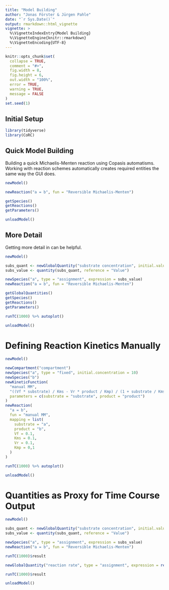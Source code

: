 ```yaml
---
title: "Model Building"
author: "Jonas Förster & Jürgen Pahle"
date: "`r Sys.Date()`"
output: rmarkdown::html_vignette
vignette: >
  %\VignetteIndexEntry{Model Building}
  %\VignetteEngine{knitr::rmarkdown}
  %\VignetteEncoding{UTF-8}
---
```


```r
knitr::opts_chunk$set(
  collapse = TRUE,
  comment = "#>",
  fig.width = 8,
  fig.height = 6,
  out.width = "100%",
  error = TRUE,
  warning = TRUE,
  message = FALSE
)
set.seed(1)
```

## Initial Setup

```r
library(tidyverse)
library(CoRC)
```

## Quick Model Building

Building a quick Michaelis-Menten reaction using Copasis automatisms.
Working with reaction schemes automatically creates required entities the same way the GUI does.

```r
newModel()

newReaction("a = b", fun = "Reversible Michaelis-Menten")

getSpecies()
getReactions()
getParameters()

unloadModel()
```

## More Detail

Getting more detail in can be helpful.

```r
newModel()

subs_quant <- newGlobalQuantity("substrate concentration", initial.value = 10)
subs_value <- quantity(subs_quant, reference = "Value")

newSpecies("a", type = "assignment", expression = subs_value)
newReaction("a = b", fun = "Reversible Michaelis-Menten")

getGlobalQuantities()
getSpecies()
getReactions()
getParameters()

runTC(1000) %>% autoplot()

unloadModel()
```

# Defining Reaction Kinetics Manually

```r
newModel()

newCompartment("compartment")
newSpecies("a", type = "fixed", initial.concentration = 10)
newSpecies("b")
newKineticFunction(
  "manual MM",
  "((Vf * substrate) / Kms - Vr * product / Kmp) / (1 + substrate / Kms + product / Kms)",
  parameters = c(substrate = "substrate", product = "product")
)
newReaction(
  "a = b",
  fun = "manual MM",
  mapping = list(
    substrate = "a",
    product = "b",
    Vf = 0.1,
    Kms = 0.1,
    Vr = 0.1,
    Kmp = 0,1
  )
)

runTC(1000) %>% autoplot()

unloadModel()
```

# Quantities as Proxy for Time Course Output

```r
newModel()

subs_quant <- newGlobalQuantity("substrate concentration", initial.value = 10)
subs_value <- quantity(subs_quant, reference = "Value")

newSpecies("a", type = "assignment", expression = subs_value)
newReaction("a = b", fun = "Reversible Michaelis-Menten")

runTC(1000)$result

newGlobalQuantity("reaction rate", type = "assignment", expression = reaction("a = b", reference = "Flux"))

runTC(1000)$result

unloadModel()
```